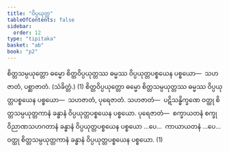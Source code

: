 ```yaml
---
title: "ဝိပ္ပယုတ္တ"
tableOfContents: false
sidebar:
  order: 12
type: "tipitaka"
basket: "ab"
book: "p2"
---
```



<DynamicBreadcrumb />

<Division number="175" book="p2" e="ch" v="38" p="150">

<Paragraph number="2741" book="p2">
စိတ္တသမ္ပယုတ္တော ဓမ္မော စိတ္တဝိပ္ပယုတ္တဿ ဓမ္မဿ ဝိပ္ပယုတ္တပစ္စယေန ပစ္စယော—  သဟဇာတံ, ပစ္ဆာဇာတံ. (သံခိတ္တံ.) (1)
</Paragraph>

<Paragraph number="2742" book="p2">
စိတ္တဝိပ္ပယုတ္တော ဓမ္မော စိတ္တသမ္ပယုတ္တဿ ဓမ္မဿ ဝိပ္ပယုတ္တပစ္စယေန ပစ္စယော—  သဟဇာတံ, ပုရေဇာတံ. <Emphasis>သဟဇာတံ</Emphasis>—  ပဋိသန္ဓိက္ခဏေ ဝတ္ထု စိတ္တသမ္ပယုတ္တကာနံ ခန္ဓာနံ ဝိပ္ပယုတ္တပစ္စယေန ပစ္စယော. <Emphasis>ပုရေဇာတံ</Emphasis>—  စက္ခာယတနံ စက္ခုဝိညာဏသဟဂတာနံ ခန္ဓာနံ ဝိပ္ပယုတ္တပစ္စယေန ပစ္စယော …ပေ…  ကာယာယတနံ …ပေ…  ဝတ္ထု စိတ္တသမ္ပယုတ္တကာနံ ခန္ဓာနံ ဝိပ္ပယုတ္တပစ္စယေန ပစ္စယော. (1)
</Paragraph>
</Division>